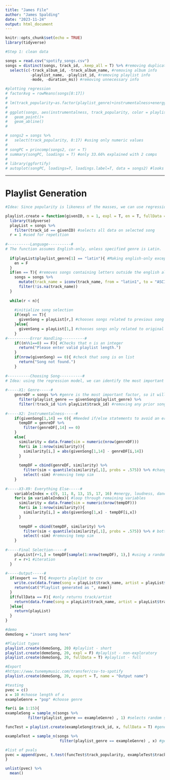```yaml
---
title: "James File"
author: "James Spalding"
date: "2023-11-24"
output: html_document
---
```


```r
knitr::opts_chunk$set(echo = TRUE)
library(tidyverse)
```

```r
#Step 1: clean data

songs = read.csv("spotify_songs.csv") 
songs = distinct(songs, track_id, .keep_all = T) %>% #removing duplicate songs
  select(c(-track_album_id, -track_album_name, #removing album info
           -playlist_name, -playlist_id, #removing playlist info
           -mode, -duration_ms)) #removing unnecessary info
```

```r
#plotting regression
# factorAvg = rowMeans(songs[8:17])
# 
# lm(track_popularity~as.factor(playlist_genre)+instrumentalness+energy+loudness+danceability+acousticness+liveness+tempo+valence)
# 
# ggplot(songs, aes(instrumentalness, track_popularity, color = playlist_genre))+
#   geom_point()+
#   geom_abline()
# 

```

```r
# songs2 = songs %>%
#   select(track_popularity, 8:17) #using only numeric values
# 
# songPC = princomp(songs2, cor = T)
# summary(songPC, loadings = T) #only 33.66% explained with 2 comps
# 
# library(ggfortify)
# autoplot(songPC, loadings=T, loadings.label=T, data = songs2) #looks kind of nice?
```





-------------------------------------





# Playlist Generation

```r
#Idea: Since popularity is likeness of the masses, we can use regression line to predict most "popular" song that relates to the original song.

playlist.create = function(givenID, n = 1, expl = T, en = T, fullData = F, export = F, name = "playlist"){ #Takes track_id as string and desired playlist length int n
  library(tidyverse)
  playList = songs %>%
    filter(track_id == givenID) #selects all data on selected song
  r = 1 #used for repetition
  
#----------Language----------#   
# The function assumes English-only, unless specified genre is Latin.
  
  if(playList$playlist_genre[1] == "latin"){ #Making english-only exception for latin genre
    en = F
  }
  if(en == T){ #removes songs containing letters outside the english alphabet; isn't perfect, but better than none. 1300 songs removed
    songs = songs %>% 
      mutate(track_name = iconv(track_name, from = "latin1", to = "ASCII")) %>%
      filter(!is.na(track_name))
  }
  
  while(r < n){
    
    #initialize song selection
    if(expl == T){
      givenSong = playList[r,] #chooses songs related to previous song
    }else{
      givenSong = playList[1,] #chooses songs only related to original song
    }
#----------Error Handling----------#  
    if((n%%1==0) == F){ #Checks that n is an integer
      return("Please enter valid playlist length.")
    }
    if(nrow(givenSong) == 0){ #check that song is on list
      return("Song not found.")
    }
    
#----------Choosing Song----------#  
# Idea: using the regression model, we can identify the most important factors. We can find the most similar of each category and use a random number generator on the most similar.
    
#-----X1: Genre-----#  
    genreDF = songs %>% #genre is the most important factor, so it will go first.
      filter(playlist_genre == givenSong$playlist_genre) %>%
      filter(!track_id %in% playList$track_id) #removing any prior song
    
#-----X2: Instrumentalness-----#
    if(givenSong[1,14] == 0){ #Needed if/else statements to avoid an error
      tempDF = genreDF %>%
        filter(genreDF[,14] == 0)
    }
    else{
      similarity = data.frame(sim = numeric(nrow(genreDF)))
      for(i in 1:nrow(similarity)){
        similarity[i,] = abs(givenSong[1,14] - genreDF[i,14])
      }
      
      tempDF = cbind(genreDF, similarity) %>% 
        filter(sim < quantile(similarity[,1], probs = .575)) %>% #changing takes bottom 57.5%
        select(-sim) #removing temp sim
    }
  
#-----X3-X9: Everything Else-----#  
    variableIndex = c(9, 11, 8, 13, 15, 17, 16) #energy, loudness, danceability, acousticness, liveness, tempo, valence
    for(x in variableIndex){ #loop through remaining variables
      similarity = data.frame(sim = numeric(nrow(tempDF))) 
      for(i in 1:nrow(similarity)){
        similarity[i,] = abs(givenSong[1,x] - tempDF[i,x])
      }
      
      tempDF = cbind(tempDF, similarity) %>% 
        filter(sim < quantile(similarity[,1], probs = .575)) %>% # bottom .575
        select(-sim) #removing temp sim
    }
    
#-----Final Selection-----#   
    playList[r+1,] = tempDF[sample(1:nrow(tempDF), 1),] #using a random number in order to obtain unique playlists.
    r = r+1 #iteration
  }
  
#-----Output-----#  
  if(export == T){ #exports playlist to csv
    write.csv(data.frame(song = playList$track_name, artist = playList$track_artist), paste0(name,".csv"), row.names = F)
    return(cat("Playlist generated as ", name))
  }
  if(fullData == F){ #only returns track/artist
    return(data.frame(song = playList$track_name, artist = playList$track_artist))
  }else{
    return(playList)
  }
}

```

```r
#demo
demoSong = "insert song here"

#Playlist types
playlist.create(demoSong, 20) #playlist - short
playlist.create(demoSong, 20, expl = F) #playlist - non-exploratory
playlist.create(demoSong, 20, fullData = T) #playlist - full

#Export
#https://www.tunemymusic.com/transfer/csv-to-spotify
playlist.create(demoSong, 20, export = T, name = "Output name") 
```

```r
#testing
pvec = c()
x = 10 #choose length of x
exampleGenre = "pop" #choose genre

for(i in 1:15){
exampleSong = sample_n(songs %>%
          filter(playlist_genre == exampleGenre) , 1) #selects random song within genre

funcTest = playlist.create(exampleSong$track_id, x, fullData = T) #generates a playlist of length x

exampleTest = sample_n(songs %>%
                        filter(playlist_genre == exampleGenre) , x) #generates a random list of length x

#list of pvals
pvec = append(pvec, t.test(funcTest$track_popularity, exampleTest$track_popularity)[3])
}

unlist(pvec) %>%
  mean()
```





